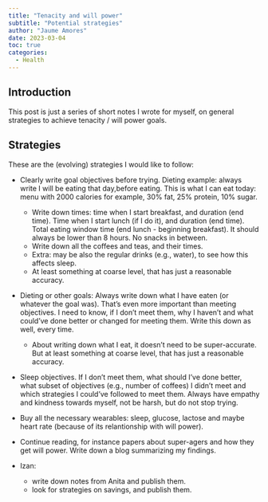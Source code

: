 ---
title: "Tenacity and will power"
subtitle: "Potential strategies"
author: "Jaume Amores"
date: 2023-03-04
toc: true
categories:
  - Health
---

## Introduction

This post is just a series of short notes I wrote for myself, on general strategies to achieve tenacity / will power goals.

## Strategies

These are the (evolving) strategies I would like to follow:

- Clearly write goal objectives before trying. Dieting example: always write I will be eating that day,before eating. This is what I can eat today: menu with 2000 calories for example, 30% fat, 25% protein, 10% sugar.

    - Write down times: time when I start breakfast, and duration (end time). Time when I start lunch (if I do it), and duration (end time). Total eating window time (end lunch - beginning breakfast). It should always be lower than 8 hours. No snacks in between.
    - Write down all the coffees and teas, and their times.
    - Extra: may be also the regular drinks (e.g., water), to see how this affects sleep.
    - At least something at coarse level, that has just a reasonable accuracy.
    
- Dieting or other goals: Always write down what I have eaten (or whatever the goal was). That's even more important than meeting objectives. I need to know, if I don't meet them, why I haven't and what could've done better or changed for meeting them. Write this down as well, every time.
    - About writing down what I eat, it doesn't need to be super-accurate. But at least something at coarse level, that has just a reasonable accuracy.

- Sleep objectives. If I don't meet them, what should I've done better, what subset of objectives (e.g., number of coffees) I didn't meet and which strategies I could've followed to meet them. Always have empathy and kindness towards myself, not be harsh, but do not stop trying.

- Buy all the necessary wearables: sleep, glucose, lactose and maybe heart rate (because of its relantionship with will power).

- Continue reading, for instance papers about super-agers and how they get will power. Write down a blog summarizing my findings. 

- Izan:
    - write down notes from Anita and publish them.
    - look for strategies on savings, and publish them.